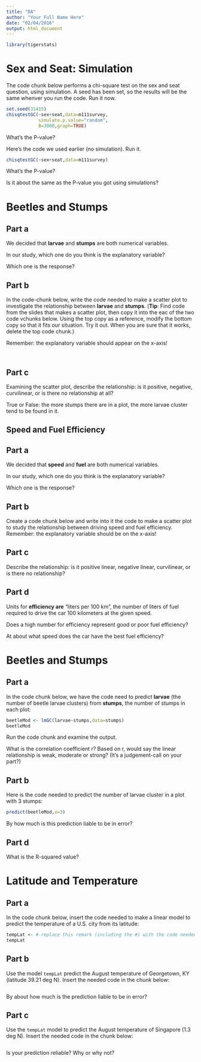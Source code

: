 ```yaml
---
title: "DA"
author: "Your Full Name Here"
date: "02/04/2016"
output: html_document
---
```


```r
library(tigerstats)
```

# Sex and Seat:  Simulation

The code chunk below performs a chi-square test on the sex and seat question, using simulation.  A seed has been set, so the results will be the same whenver you run the code.  Run it now.


```r
set.seed(31415)
chisqtestGC(~sex+seat,data=m111survey,
            simulate.p.value="random",
            B=3000,graph=TRUE)
```

What's the P-value?

Here's the code we used earlier (no simulation).  Run it.

```r
chisqtestGC(~sex+seat,data=m111survey)
```


What's the P-value?


Is it about the same as the P-value you got using simulations?



# Beetles and Stumps

## Part a

We decided that **larvae** and **stumps** are both numerical variables.

In our study, which one do you think is the explanatory variable?



Which one is the response?


## Part b

In the code-chunk below, write the code needed to make a scatter plot to investigate the relationship between **larvae** and **stumps**.  (**Tip**:  Find code from the slides that makes a scatter plot, then copy it into the eac of the two code vchunks below.  Using the top copy as a reference, modify the bottom copy so that it fits our situation.  Try it out.  When you are sure that it works, delete the top code chunk.)

Remember:  the explanatory variable should appear on the x-axis!


```r

```



```r

```


## Part c

Examining the scatter plot, describe the relationship:  is it positive, negative, curvilinear, or is there no relationship at all?


True or False:  the more stumps there are in a plot, the more larvae cluster tend to be found in it.


## Speed and Fuel Efficiency

## Part a

We decided that **speed** and **fuel** are both numerical variables.

In our study, which one do you think is the explanatory variable?



Which one is the response?


## Part b

Create a code chunk below and write into it the code to make a scatter plot to study the relationship between driving speed and fuel efficiency.  Remember:  the explanatory variable should be on the x-axis!






## Part c

Describe the relationship:  is it positive linear, negative linear, curvilinear, or is there no relationship?



## Part d

Units for **efficiency are** "liters per 100 km", the number of liters of fuel required to drive the car 100 kilometers at the given speed.

Does a high number for efficiency represent good or poor fuel efficiency?


At about what speed does the car have the best fuel efficiency?


# Beetles and Stumps

## Part a

In the code chunk below, we have the code need to predict **larvae** (the number of beetle larvae clusters) from **stumps**, the number of stumps in each plot:

```r
beetleMod <- lmGC(larvae~stumps,data=stumps)
beetleMod
```

Run the code chunk and examine the output.

What is the correlation coefficient r?  Based on r, would say the linear relationship is weak, moderate or strong?  (It's a judgement-call on your part?)



## Part b

Here is the code needed to predict the number of larvae cluster in a plot with 3 stumps:

```r
predict(beetleMod,x=3)
```


By how much is this prediction liable to be in error?



## Part d

What is the R-squared value?



# Latitude and Temperature

## Part a


In the code chunk below, insert the code needed to make a linear model to predict the temperature of a U.S. city from its latitude:

```r
tempLat <- # replace this remark (including the #) with the code needed
tempLat
```


## Part b

Use the model `tempLat` predict the August temperature of Georgetown, KY (latitude 39.21 deg N).  Insert the needed code in the chunk below:

```r

```


By about how much is the prediction liable to be in error?


## Part c

Use the `tempLat` model to predict the August temperature of Singapore (1.3 deg N).  Insert the needed code in the chunk below:

```r

```


Is your prediction reliable?  Why or why not?